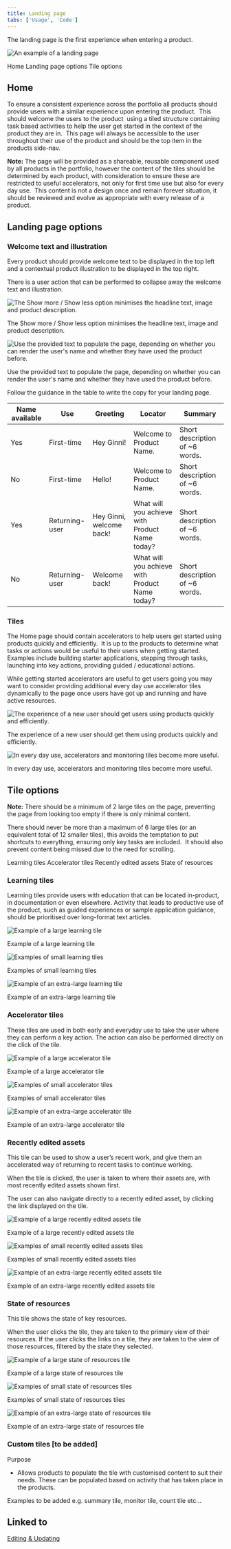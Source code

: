 ```yaml
---
title: Landing page
tabs: ['Usage', 'Code']
---
```


<PageDescription>

  The landing page is the first experience when entering a product.

</PageDescription>

![An example of a landing page](images/00.png)

<AnchorLinks>
  <AnchorLink>Home</AnchorLink>
  <AnchorLink>Landing page options</AnchorLink>
  <AnchorLink>Tile options</AnchorLink>
</AnchorLinks>

## Home

To ensure a consistent experience across the portfolio all products should
provide users with a similar experience upon entering the product.  This should welcome the users to the product  using a tiled structure containing task based activities to help the user get started in the context of the product they are in.  This page will always be accessible to the user throughout their use of the product and should be the top item in the products side-nav. 

<InlineNotification>

  **Note:** The page will be provided as a shareable, reusable component used
  by all products in the portfolio, however the content of the tiles should
  be determined by each product, with consideration to ensure these are
  restricted to useful accelerators, not only for first time use but also for
  every day use.  This content is not a design once and remain forever
  situation, it should be reviewed and evolve as appropriate with every
  release of a product.

</InlineNotification>

## Landing page options

### Welcome text and illustration

Every product should provide welcome text to be displayed in the top left and
a contextual product illustration to be displayed in the top right.

There is a user action that can be performed to collapse away the welcome text
and illustration.

<Row>
 <Column colLg={8}>

![The Show more / Show less option minimises the headline text, image and product description.](images/01.png)

<Caption>The Show more / Show less option minimises the headline text, image and product description.</Caption>
 </Column>
</Row>

<Row>
 <Column colLg={8}>

![Use the provided text to populate the page, depending on whether you can render the user's name and whether they have used the product before.](images/01b.png)

<Caption>Use the provided text to populate the page, depending on whether you can render the user's name and whether they have used the product before.</Caption>
 </Column>
</Row>

Follow the guidance in the table to write the copy for your landing page. 

| Name available | Use | Greeting | Locator | Summary |
|----------------|-----|----------|---------|---------|
|Yes|First-time|Hey Ginni!|Welcome to Product Name.| Short description of ~6 words.|
|No|First-time|Hello!|Welcome to Product Name.| Short description of ~6 words.|
|Yes|Returning-user|Hey Ginni, welcome back!|What will you achieve with Product Name today?| Short description of ~6 words.|
|No|Returning-user|Welcome back!|What will you achieve with Product Name today?| Short description of ~6 words.|

### Tiles

The Home page should contain accelerators to help users get started using
products quickly and efficiently.  It is up to the products to determine
what tasks or actions would be useful to their users when getting started. 
Examples include building starter applications, stepping through tasks,
launching into key actions, providing guided / educational actions.

While getting started accelerators are useful to get users going you may
want to consider providing additional every day use accelerator tiles
dynamically to the page once users have got up and running and have active
resources.

<Row>
 <Column colLg={8}>

![The experience of a new user should get users using products quickly and efficiently.](images/02.png)
<Caption>The experience of a new user should get them using products quickly and efficiently.</Caption>
 </Column>
</Row>
<Row>
 <Column colLg={8}>

![In every day use, accelerators and monitoring tiles become more useful.](images/03.png)
<Caption>In every day use, accelerators and monitoring tiles become more useful.</Caption>
 </Column>
</Row>

## Tile options

<InlineNotification>

  **Note:** There should be a minimum of 2 large tiles on the page, preventing
  the page from looking too empty if there is only minimal content.

</InlineNotification>

There should never be more than a maximum of 6 large tiles (or an equivalent
total of 12 smaller tiles), this avoids the temptation to put shortcuts to
everything, ensuring only key tasks are included.  It should also prevent
content being missed due to the need for scrolling.  

<AnchorLinks small>
  <AnchorLink>Learning tiles</AnchorLink>
  <AnchorLink>Accelerator tiles</AnchorLink>
  <AnchorLink>Recently edited assets</AnchorLink>
  <AnchorLink>State of resources</AnchorLink>
</AnchorLinks>

### Learning tiles

Learning tiles provide users with education that can be located in-product, in documentation or even elsewhere. Activity that leads to productive use of the product, such as guided experiences or sample application guidance, should be prioritised over long-format text articles. 
<Row>
 <Column colLg={8}>

![Example of a large learning tile](images/04.png)
<Caption>Example of a large learning tile</Caption>
 </Column>
</Row>
<Row>
 <Column colLg={8}>

![Examples of small learning tiles](images/05.png)
<Caption>Examples of small learning tiles</Caption>
 </Column>
</Row>
<Row>
 <Column colLg={8}>

![Example of an extra-large learning tile](images/06.png)
<Caption>Example of an extra-large learning tile</Caption>
 </Column>
</Row>

### Accelerator tiles

These tiles are used in both early and everyday use to take the user where they can perform a key action. The action can also be performed directly on the click of the tile. 

<Row>
 <Column colLg={8}>

![Example of a large accelerator tile](images/07.png)
<Caption>Example of a large accelerator tile</Caption>
 </Column>
</Row>
<Row>
 <Column colLg={8}>

![Examples of small accelerator tiles](images/08.png)
<Caption>Examples of small accelerator tiles</Caption>
 </Column>
</Row>
<Row>
 <Column colLg={8}>

![Example of an extra-large accelerator tile](images/09.png)
<Caption>Example of an extra-large accelerator tile</Caption>
 </Column>
</Row>

### Recently edited assets

This tile can be used to show a user’s recent work, and give them an
accelerated way of returning to recent tasks to continue working.

When the tile is clicked, the user is taken to where their assets are,
with most recently edited assets shown first.

The user can also navigate directly to a recently edited asset, by
clicking the link displayed on the tile.

<Row>
 <Column colLg={8}>

![Example of a large recently edited assets tile](images/10.png)
<Caption>Example of a large recently edited assets tile</Caption>
 </Column>
</Row>
<Row>
 <Column colLg={8}>

![Examples of small recently edited assets tiles](images/11.png)
<Caption>Examples of small recently edited assets tiles</Caption>
 </Column>
</Row>
<Row>
 <Column colLg={8}>

![Example of an extra-large recently edited assets tile](images/12.png)
<Caption>Example of an extra-large recently edited assets tile</Caption>
 </Column>
</Row>

### State of resources

This tile shows the state of key resources.

When the user clicks the tile, they are taken to the primary view of their resources. 
If the user clicks the links on a tile, they are taken to the view of those resources, filtered by the state they selected. 

<Row>
 <Column colLg={8}>

![Example of a large state of resources tile](images/13.png)
<Caption>Example of a large state of resources tile</Caption>
 </Column>
</Row>
<Row>
 <Column colLg={8}>

![Examples of small state of resources tiles](images/14.png)
<Caption>Examples of small state of resources tiles</Caption>
 </Column>
</Row>
<Row>
 <Column colLg={8}>

![Example of an extra-large state of resources tile](images/15.png)
<Caption>Example of an extra-large state of resources tile</Caption>
 </Column>
</Row>

### Custom tiles [to be added]

Purpose

- Allows products to populate the tile with customised content to suit
their needs. These can be populated based on activity that has taken
place in the products.

Examples to be added e.g. summary tile, monitor tile, count tile etc…

## Linked to

[Editing & Updating](../common-patterns/editing)
